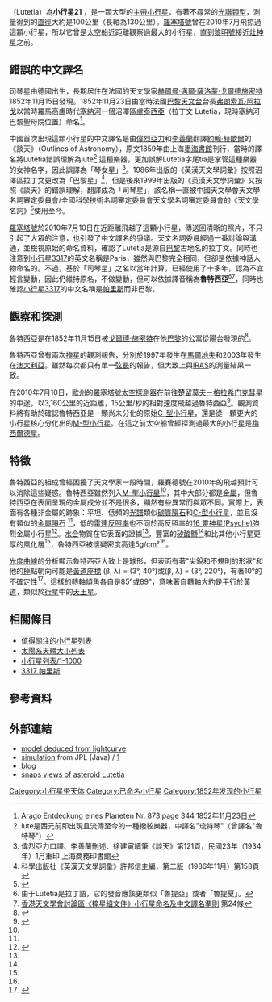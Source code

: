 <!-- Additional parameters for this template  are available at [[Template:Infobox_Planet|Template:Infobox Planet]]. -->
{{Infobox Planet
 | physical_characteristics = yes |bgcolour=#FFFFC0
 | image = [[File:Rosetta_triumphs_at_asteroid_Lutetia.jpg|250px]]
 | caption = 羅塞塔號在最接近司琴星時拍攝的影像
 | discovery=yes
 | name=司琴星<br>Lutetia
 | symbol= [[File:Lutetia_symbol_(fixed_width).svg|25px]]
 | discoverer=[[赫爾曼·邁爾·薩洛蒙·戈爾德施密特|戈爾德·施密特]]
 | discovered= 1852年11月15日
 | alt_names=魯特西亞、21 Lutetia
 | pronounce = {{IPA-en|ljuːˈtiːʃiə|}} ({{respell|lew|TEE|shee-ə}}) or as {{lang-la|Lutētia}}
 | named_after = 塞納河一個沼澤區盧泰西亞拉丁文名稱
 | mp_category=[[小行星帶|主帶小行星]]
 | orbit_ref =<ref name=jpldata>{{cite web
  |date=2010-06-13
  |title=JPL Small-Body Database Browser: 21 Lutetia
  |url=http://ssd.jpl.nasa.gov/sbdb.cgi?sstr=21
  |accessdate=2008-12-07
  |archive-date=2009-01-17
  |archive-url=https://web.archive.org/web/20090117082857/http://ssd.jpl.nasa.gov/sbdb.cgi?sstr=21
  |dead-url=no
  }}</ref>
 | epoch= 2005年1月30日 ([[儒略日|JD]] 2453400.5)
 | semimajor=364.277 [[京米|Gm]] (2.435 [[天文單位|AU]])
 | perihelion=304.600 Gm (2.036 AU)
 | aphelion=423.955 Gm (2.834 AU)
 | eccentricity=0.164
 | period=1387.902 d (3.80 [[儒略年|a]])
 | inclination=3.064[[度|°]]
 | asc_node=80.917°
 | arg_peri=250.227°
 | mean_anomaly=75.393°
 | avg_speed=18.96 km/s
 | dimensions=132 × 101 × 76 km<ref>{{Cite web |url=http://sci.esa.int/science-e/www/object/index.cfm?fobjectid=47120 |title=Belaskaya et al., 2010 |accessdate=2010-07-14 |archive-date=2011-06-22 |archive-url=https://web.archive.org/web/20110622075752/http://sci.esa.int/science-e/www/object/index.cfm?fobjectid=47120 |dead-url=no }}</ref><br />95.8±4.1 km ([[IRAS|IRAS]])<ref name=jpldata/>
 | mass=2.57{{e|18}} [[公斤|kg]]<ref name=Baer>{{cite web
  |year=2008
  |title=Recent Asteroid Mass Determinations
  |publisher=Personal Website
  |author=Jim Baer
  |url=http://home.earthlink.net/~jimbaer1/astmass.txt
  |accessdate=2008-11-28
  |archive-url=https://www.webcitation.org/6HxBzMsli?url=http://home.earthlink.net/~jimbaer1/astmass.txt
  |archive-date=2013-07-08
  |dead-url=yes
  }}</ref>
 | density=5.55±0.88 g/[[立方公分|cm³]]<ref name=Baer/>
 | surface_grav=~0.025 m/s²
 | escape_velocity=~0.05 km/s
 | rotation=0.3402 d (8.1655 h)<ref name=jpldata/>
 | spectral_type=[[C-型小行星|C]]或[[M-型小行星|M]]<ref name=jpldata/>
 | magnitude = 9.25<ref name=AstDys-Lutetia/>至13.17
 | abs_magnitude=7.29<ref name="Magri99"/>
 | albedo=0.208<ref name="Mueller06">{{cite journal | author= [[Michael_Mueller|M. Mueller]] et al.| title= ''The size and albedo of Rosetta fly-by target 21 Lutetia from new IRTF measurements and thermal modeling''| journal= Astronomy & Astrophysics| year= 2006| volume= 447| pages= 1153| url= http://www.edpsciences.org/articles/aa/pdf/2006/09/aa3742-05.pdf?access=ok| doi= 10.1051/0004-6361:20053742}}</ref>
 | single_temperature=~172 [[热力学温标|K]]<br />''max:'' 266 K (-7 [[摄氏度|°C]])
}}

'''{{BASEPAGENAME}}'''（Lutetia）為'''小行星21''' ，是一顆大型的[[小行星帶|主帶小行星]]，有著不尋常的[[小行星光譜分類|光譜類型]]，測量得到的[[直徑|直徑]]大約是100公里（長軸為130公里）。[[羅塞塔號|羅塞塔號]]曾在2010年7月飛掠過這顆小行星，所以它曾是太空船近距離觀察過最大的小行星，直到[[黎明號|黎明號]]接近[[灶神星|灶神星]]之前。

== 錯誤的中文譯名 ==
司琴星由德國出生，長期居住在法國的天文學家[[赫爾曼·邁爾·薩洛蒙·戈爾德施密特|赫爾曼·邁爾·薩洛蒙·戈爾德施密特]]1852年11月15日發現。1852年11月23日由當時法國[[巴黎天文台|巴黎天文台]]台長[[弗朗索瓦·阿拉戈|弗朗索瓦·阿拉戈]]以當時羅馬高盧時代[[塞納河|塞納河]]一個沼澤區[[盧泰西亞|盧泰西亞]]（拉丁文 Lutetia，現時塞納河巴黎聖母院位置）命名<ref>Arago Entdeckung eines Planeten Nr. 873 page 344 1852年11月23日</ref>。

中國首次出現這顆小行星的中文譯名是由[[偉烈亞力|偉烈亞力]]和[[李善蘭|李善蘭]]翻譯[[約翰·赫歇爾|約翰·赫歇爾]]的《談天》（Outlines of Astronomy），原文1859年由上海[[墨海書館|墨海書館]]刊行，當時的譯名將Lutetia錯誤理解為lute<ref>lute是西元前即出現且流傳至今的一種撥絃樂器，中譯名"琉特琴"（曾譯名"魯特琴"）</ref> 這種樂器，更加誤解Lutetia字尾tia是掌管這種樂器的女神名字，因此誤譯為「琴女星」<ref>偉烈亞力口譯、李善蘭刪述、徐建寅續筆《談天》第121頁，民國23年（1934年）1月重印 上海商務印書館</ref>。1986年出版的《英漢天文學詞彙》按照沼澤區拉丁文更改為「巴黎星」<ref>科學出版社《英漢天文學詞彙》許邦信主編，第二版（1986年11月）第158頁</ref>，但是後來1999年出版的《英漢天文學詞彙》又按照《談天》的錯誤理解，翻譯成為「司琴星」，該名稱一直被中國天文學會天文學名詞審定委員會/全國科學技術名詞審定委員會天文學名詞審定委員會的《天文學名詞》<ref>{{Cite web |url=http://www.lamost.org/astrodict/dict_details.php?U=2647 |title=存档副本 |accessdate=2019-09-04 |archive-date=2019-08-15 |archive-url=https://web.archive.org/web/20190815173313/http://www.lamost.org/astrodict/dict_details.php?U=2647 |dead-url=no }}</ref>使用至今。

[[羅塞塔號|羅塞塔號]]於2010年7月10日在近距離飛越了這顆小行星，傳送回清晰的照片，不只引起了大眾的注意，也引發了中文譯名的爭議。天文名詞委員經過一番討論與溝通，並檢視原始的命名資料，確認了Lutetia是源自[[巴黎|巴黎]]古地名的拉丁文。同時也注意到[[小行星3317|小行星3317]]的英文名稱是Paris，雖然與巴黎完全相同，但卻是依據神話人物命名的。不過，基於「司琴星」之名以當年計算，已經使用了十多年，認為不宜輕言變動，因此仍維持原名，不做變動，但可以依據譯音稱為'''魯特西亞'''<ref>由于Lutetia是拉丁語，它的發音應該更類似「魯提亞」或者「魯提夏」。</ref><ref>[http://forum.hkas.org.hk/thread-8451-1-1.html 香港天文學會討論區《掩星組文件》小行星命名及中文譯名準則] {{Wayback|url=http://forum.hkas.org.hk/thread-8451-1-1.html |date=20191101173540 }} 第24條</ref>，同時也確認[[小行星3317|小行星3317]]的中文名稱是[[帕里斯|帕里斯]]而非巴黎。

== 觀察和探測 ==
魯特西亞是在1852年11月15日被[[赫爾曼·邁爾·薩洛蒙·戈爾德施密特|戈爾德·施密特]]在他[[巴黎|巴黎]]的公寓從陽台發現的<ref>{{cite book | url = http://books.google.com/?id=A-5HAAAAIAAJ&pg=PA222 | page = 222 | first = Dionysius | last = Lardner| chapter = The Planetoides | title = Handbook of astronomy | publisher = James Walton | year = 1867}}</ref>。

魯特西亞曾有兩次[[掩星|掩星]]的觀測報告，分別於1997年發生在[[馬爾地夫|馬爾地夫]]和2003年發生在[[澳大利亞|澳大利亞]]。雖然每次都只有單一[[弦_(天文)|弦長]]的報告，但大致上與[[紅外線天文衛星|IRAS]]的測量結果一致{{Citation needed|date=January 2010}}。

在2010年7月10日，[[歐洲太空總署|歐州]]的[[羅塞塔號|羅塞塔號]][[太空探測器|太空探測器]]在前往[[楚留莫夫－格拉希门克彗星|楚留莫夫－格拉希门克彗星]]的中途，以3,160公里的近距離，15公里/秒的相對速度飛越過魯特西亞<ref>{{cite journal 
 | title = Rosetta Asteroid Targets: 2867 Šteins and 21 Lutetia 
 | author = M. A. Barucci, M. Fulchignoni and A. Rossi  
 | journal = Space Science Reviews 
 | volume = 128 
 | issue = 1-4 
 | pages = 67–78 
 | year = 2007  
 | url =  
 | doi = 10.1007/s11214-006-9029-6   }}</ref>。觀測資料將有助於確認魯特西亞是一顆尚未分化的原始[[C-型小行星|C-型小行星]]，還是從一顆更大的小行星核心分化出的[[M-型小行星|M-型小行星]]。在這之前太空船曾經探測過最大的小行星是[[梅西爾德星|梅西爾德星]]。

== 特徵 ==
魯特西亞的組成曾經困擾了天文學家一段時間，羅賽德號在2010年的飛越預計可以消除這些疑惑。魯特西亞雖然列入[[M-型小行星|M-型小行星]]<ref name=jpldata/>，其中大部分都是[[金屬|金屬]]，但魯特西亞在表面呈現的金屬成分並不是很多，顯然有些異常而與眾不同。實際上，表面有各種非金屬的跡象：平坦、低頻的[[光譜|光譜]]類似[[碳質球粒隕石|碳質隕石]]和[[C-型小行星|C-型小行星]]，並且沒有類似的[[鐵隕石|金屬隕石]] <ref name="Birlan04"/>，低的[[雷達|雷達]][[反照率|反照率]]也不同於高反照率的[[小行星16|16 靈神星(Psyche)]]強烈金屬小行星<ref name="Magri99">{{cite journal | author= [[Christopher_Magri|C. Magri]] et al.| title= ''Mainbelt Asteroids: Results of Arecibo and Goldstone Radar Observations of 37 Objects during 1980-1995''| journal= Icarus| year= 1999| volume= 140| pages= 379| url=http://adsabs.harvard.edu/cgi-bin/nph-bib_query?bibcode=1999Icar..140..379M&db_key=AST&data_type=HTML&format=&high=444b66a47d20870| doi= 10.1006/icar.1999.6130 }}</ref>。[[水合|水合]]物質在它表面的證據<ref name="Lazzarin04"/>，豐富的[[矽酸鹽|矽酸鹽]]<ref name="Feierberg83"/>和比其他小行星更厚的[[表岩屑|風化層]]<ref name="Dollfus75"/>，魯特西亞被懷疑密度高達5[[公克|g]]/[[立方公分|cm³]]<ref name=Baer/>。

[[光度曲線|光度曲線]]的分析顯示魯特西亞大致上是球形，但表面有著"尖銳和不規則的形狀"和他的[[極|極]]點朝向可能是[[黃道座標系統|黃道座標]] (β, λ) = (3°, 40°)或(β, λ) = (3°, 220°)，有著10°的不確定性<ref name="Torppa03">{{cit
e journal | author= [[Johanna_Torppa|J. Torppa]] et al.| title= ''Shapes and rotational properties of thirty asteroids from photometric data''| journal= Icarus| year= 2003| volume= 164| pages= 346| url= http://www.rni.helsinki.fi/~mjk/thirty.pdf|format=PDF| doi= 10.1016/S0019-1035(03)00146-5}}</ref>。這樣的[[轉軸傾角|轉軸傾角]]各自是85°或89°，意味著自轉軸大約是[[平行|平行]]於[[黃道|黃道]]，類似於[[行星|行星]]中的[[天王星|天王星]]。

== 相關條目 ==
{{portal|太陽系|Solar system.jpg}}

* [[值得關注的小行星列表|值得關注的小行星列表]]
* [[太陽系天體大小列表|太陽系天體大小列表]]
* [[小行星列表/1-1000|小行星列表/1-1000]]
* [[小行星3317|3317 帕里斯]]

==參考資料==
{{reflist|3|refs=

<ref name=AstDys-Lutetia>{{cite web |title=AstDys (21) Lutetia Ephemerides |publisher=Department of Mathematics, University of Pisa, Italy |url=http://hamilton.dm.unipi.it/astdys/index.php?pc=1.1.3.1&n=21&oc=500&y0=2015&m0=8&d0=11&h0=0&mi0=0&y1=2015&m1=8&d1=20&h1=0&mi1=0&ti=1.0&tiu=days |accessdate=2010-06-28 |archive-date=2011-06-29 |archive-url=https://web.archive.org/web/20110629202021/http://hamilton.dm.unipi.it/astdys/index.php?pc=1.1.3.1&n=21&oc=500&y0=2015&m0=8&d0=11&h0=0&mi0=0&y1=2015&m1=8&d1=20&h1=0&mi1=0&ti=1.0&tiu=days |dead-url=no }}</ref>

<ref name="Birlan04">{{cite journal | author= [[Mirel_Birlan|Birlan, M.]], et al.| title= ''Near-IR spectroscopy of asteroids 21 Lutetia, 89 Julia, 140 Siwa, 2181 Fogelin and 5480 (1989YK8) ''[sic<!--- {{mp|(5480) 1989 YK|8}} ---><nowiki>]</nowiki>'', potential targets for the Rosetta mission; remote observations campaign on IRTF''| journal= New Astronomy| year= 2004| volume= 9| pages= 343| url= http://adsabs.harvard.edu/cgi-bin/nph-bib_query?bibcode=2004NewA....9..343B&db_key=AST&data_type=HTML&format=&high=444b66a47d20870| doi= 10.1016/j.newast.2003.12.005}}</ref>

<ref name="Lazzarin04">{{cite journal | author= [[Monica_Lazzarin|M. Lazzarin]] et al.| title= ''Visible spectral properties of asteroid 21 Lutetia, target of Rosetta Mission''| journal= Astronomy and Astrophysics| year= 2004| volume= 425| pages= L25| url= http://www.edpsciences.org/articles/aa/pdf/2004/38/aagf171.pdf?access=ok| doi= 10.1051/0004-6361:200400054}}</ref>

<ref name="Feierberg83">{{cite journal | author= [[Michael_Andrew_Feierberg|M. A. Feierberg]] et al.| title= ''Detection of silicate emission features in the 8- to 13 micrometre spectra of main belt asteroids''| journal= Icarus| year= 1983| volume= 56| pages= 393| url= http://adsabs.harvard.edu/cgi-bin/nph-bib_query?bibcode=1983Icar...56..393F&db_key=AST&data_type=HTML&format=&high=444b66a47d20870| doi= 10.1016/0019-1035(83)90160-4}}</ref>

<ref name="Dollfus75">{{cite journal | author= [[Audouin_Dollfus|A. Dollfus]] & [[John_E._Geake|J. E. Geake]]| title= ''Polarimetric properties of the lunar surface and its interpretation. VII - Other solar system objects''| journal= Proceedings of the 6th Lunar Science Conference, Houston, Texas, March 17–21 | year= 1975| volume= 3| pages= 2749| url= http://adsabs.harvard.edu/cgi-bin/nph-data_query?bibcode=1975LPSC....6.2749D&link_type=ARTICLE&db_key=AST}}</ref>

}}<!-- END: refs= -->

==外部連結==
* [http://www.rni.helsinki.fi/~mjk/thirty.pdfShape model deduced from lightcurve]{{Wayback|url=http://www.rni.helsinki.fi/~mjk/thirty.pdf |date=20151106103549 }}
* [http://ssd.jpl.nasa.gov/sbdb.cgi?sstr=21;orb=1Orbital simulation]{{Wayback|url=http://ssd.jpl.nasa.gov/sbdb.cgi?sstr=21;orb=1 |date=20140817080911 }} from JPL (Java) / [http://ssd.jpl.nasa.gov/horizons.cgi?find_body=1&body_group=sb&sstr=21Ephemeris]{{Wayback|url=http://ssd.jpl.nasa.gov/horizons.cgi?find_body=1&body_group=sb&sstr=21 |date=20090723034806 }}
* [http://webservices.esa.int/blog/blog/5/Rosetta blog]{{Wayback|url=http://webservices.esa.int/blog/blog/5/ |date=20100707120408 }}
* [http://www.spaceflightnow.com/news/n1007/10lutetia/Rosetta snaps views of asteroid Lutetia]{{Wayback|url=http://www.spaceflightnow.com/news/n1007/10lutetia/ |date=20100714144132 }}

{{小天體}}
{{Minor Planet Number|(20)[[王后星|王后星]]|(22)[[司賦星|司賦星]]}}

[[Category:小行星带天体|Category:小行星带天体]]
[[Category:已命名小行星|Category:已命名小行星]]
[[Category:1852年发现的小行星|Category:1852年发现的小行星]]
